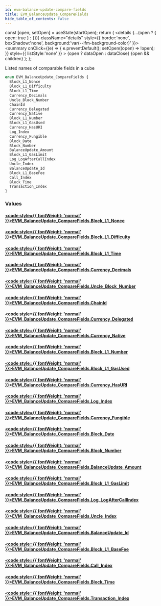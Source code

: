 ```yaml
---
id: evm-balance-update-compare-fields
title: EVM_BalanceUpdate_CompareFields
hide_table_of_contents: false
---
```







  const [open, setOpen] = useState(startOpen);
  return (
    <details {...(open ? { open: true } : {})} className="details" style={{ border:'none', boxShadow:'none', background:'var(--ifm-background-color)' }}>
      <summary
        onClick={(e) => {
          e.preventDefault();
          setOpen((open) => !open);
        }}
        style={{ listStyle:'none' }}
      >
      {open ? dataOpen : dataClose}
      </summary>
      {open && children}
    </details>
  );
};










Listed names of comparable fields in a cube


```graphql
enum EVM_BalanceUpdate_CompareFields {
  Block_L1_Nonce
  Block_L1_Difficulty
  Block_L1_Time
  Currency_Decimals
  Uncle_Block_Number
  ChainId
  Currency_Delegated
  Currency_Native
  Block_L1_Number
  Block_L1_GasUsed
  Currency_HasURI
  Log_Index
  Currency_Fungible
  Block_Date
  Block_Number
  BalanceUpdate_Amount
  Block_L1_GasLimit
  Log_LogAfterCallIndex
  Uncle_Index
  BalanceUpdate_Id
  Block_L1_BaseFee
  Call_Index
  Block_Time
  Transaction_Index
}
```




### Values

#### [<code style={{ fontWeight: 'normal' }}>EVM_BalanceUpdate_CompareFields.<b>Block_L1_Nonce</b></code>](#)  
> 
> 
> 
> 

#### [<code style={{ fontWeight: 'normal' }}>EVM_BalanceUpdate_CompareFields.<b>Block_L1_Difficulty</b></code>](#)  
> 
> 
> 
> 

#### [<code style={{ fontWeight: 'normal' }}>EVM_BalanceUpdate_CompareFields.<b>Block_L1_Time</b></code>](#)  
> 
> 
> 
> 

#### [<code style={{ fontWeight: 'normal' }}>EVM_BalanceUpdate_CompareFields.<b>Currency_Decimals</b></code>](#)  
> 
> 
> 
> 

#### [<code style={{ fontWeight: 'normal' }}>EVM_BalanceUpdate_CompareFields.<b>Uncle_Block_Number</b></code>](#)  
> 
> 
> 
> 

#### [<code style={{ fontWeight: 'normal' }}>EVM_BalanceUpdate_CompareFields.<b>ChainId</b></code>](#)  
> 
> 
> 
> 

#### [<code style={{ fontWeight: 'normal' }}>EVM_BalanceUpdate_CompareFields.<b>Currency_Delegated</b></code>](#)  
> 
> 
> 
> 

#### [<code style={{ fontWeight: 'normal' }}>EVM_BalanceUpdate_CompareFields.<b>Currency_Native</b></code>](#)  
> 
> 
> 
> 

#### [<code style={{ fontWeight: 'normal' }}>EVM_BalanceUpdate_CompareFields.<b>Block_L1_Number</b></code>](#)  
> 
> 
> 
> 

#### [<code style={{ fontWeight: 'normal' }}>EVM_BalanceUpdate_CompareFields.<b>Block_L1_GasUsed</b></code>](#)  
> 
> 
> 
> 

#### [<code style={{ fontWeight: 'normal' }}>EVM_BalanceUpdate_CompareFields.<b>Currency_HasURI</b></code>](#)  
> 
> 
> 
> 

#### [<code style={{ fontWeight: 'normal' }}>EVM_BalanceUpdate_CompareFields.<b>Log_Index</b></code>](#)  
> 
> 
> 
> 

#### [<code style={{ fontWeight: 'normal' }}>EVM_BalanceUpdate_CompareFields.<b>Currency_Fungible</b></code>](#)  
> 
> 
> 
> 

#### [<code style={{ fontWeight: 'normal' }}>EVM_BalanceUpdate_CompareFields.<b>Block_Date</b></code>](#)  
> 
> 
> 
> 

#### [<code style={{ fontWeight: 'normal' }}>EVM_BalanceUpdate_CompareFields.<b>Block_Number</b></code>](#)  
> 
> 
> 
> 

#### [<code style={{ fontWeight: 'normal' }}>EVM_BalanceUpdate_CompareFields.<b>BalanceUpdate_Amount</b></code>](#)  
> 
> 
> 
> 

#### [<code style={{ fontWeight: 'normal' }}>EVM_BalanceUpdate_CompareFields.<b>Block_L1_GasLimit</b></code>](#)  
> 
> 
> 
> 

#### [<code style={{ fontWeight: 'normal' }}>EVM_BalanceUpdate_CompareFields.<b>Log_LogAfterCallIndex</b></code>](#)  
> 
> 
> 
> 

#### [<code style={{ fontWeight: 'normal' }}>EVM_BalanceUpdate_CompareFields.<b>Uncle_Index</b></code>](#)  
> 
> 
> 
> 

#### [<code style={{ fontWeight: 'normal' }}>EVM_BalanceUpdate_CompareFields.<b>BalanceUpdate_Id</b></code>](#)  
> 
> 
> 
> 

#### [<code style={{ fontWeight: 'normal' }}>EVM_BalanceUpdate_CompareFields.<b>Block_L1_BaseFee</b></code>](#)  
> 
> 
> 
> 

#### [<code style={{ fontWeight: 'normal' }}>EVM_BalanceUpdate_CompareFields.<b>Call_Index</b></code>](#)  
> 
> 
> 
> 

#### [<code style={{ fontWeight: 'normal' }}>EVM_BalanceUpdate_CompareFields.<b>Block_Time</b></code>](#)  
> 
> 
> 
> 

#### [<code style={{ fontWeight: 'normal' }}>EVM_BalanceUpdate_CompareFields.<b>Transaction_Index</b></code>](#)  
> 
> 
> 
> 



